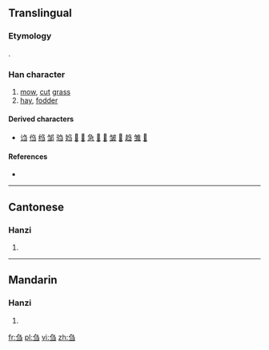 {{also|芻}}
==Translingual==

===Etymology===
{{Han simp}}.

===Han character===
{{Han char|rn=18|rad=刀|as=03|sn=5|four=2717<sub>7</sub>|canj=弓尸一 (NSM)|ids=⿱[[⺈]][[彐]]}}

# [[mow]], [[cut]] [[grass]]
# [[hay]], [[fodder]]

====Derived characters====
* [[诌]] [[㑇]] [[绉]] [[邹]] [[驺]] [[㛀]] [[𪺸]] [[𫇴]] [[急]] [[𫀬]] [[𫓮]] [[皱]] [[𥬠]] [[趋]] [[雏]] [[𩿿]]

====References====
* {{Han ref|kx=0137.021|hdz=10323.120|uh=520D|ud=21005}}

----

==Cantonese==

===Hanzi===
{{yue-hanzi|jyut=|y=cho1|tra=芻}}

# {{defn|lang=yue|sort=刀03}}

----

==Mandarin==

===Hanzi===
{{cmn-hanzi|tra=芻|pin=[[chú]] ([[chu2]])|wg=ch'u<sup>2</sup>}}

# {{defn|lang=cmn|sort=刀03}}

[[fr:刍]]
[[pl:刍]]
[[vi:刍]]
[[zh:刍]]